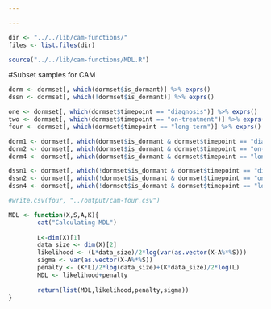 ```yaml
---

---
```



```r
dir <- "../../lib/cam-functions/"
files <- list.files(dir)

source("../../lib/cam-functions/MDL.R")
```


#Subset samples for CAM

```r
dorm <- dormset[, which(dormset$is_dormant)] %>% exprs()
dssn <- dormset[, which(!dormset$is_dormant)] %>% exprs()

one <- dormset[, which(dormset$timepoint == "diagnosis")] %>% exprs()
two <- dormset[, which(dormset$timepoint == "on-treatment")] %>% exprs()
four <- dormset[, which(dormset$timepoint == "long-term")] %>% exprs()

dorm1 <- dormset[, which(dormset$is_dormant & dormset$timepoint == "diagnosis")] %>% exprs()
dorm2 <- dormset[, which(dormset$is_dormant & dormset$timepoint == "on-treatment")] %>% exprs()
dorm4 <- dormset[, which(dormset$is_dormant & dormset$timepoint == "long-term")] %>% exprs()

dssn1 <- dormset[, which(!dormset$is_dormant & dormset$timepoint == "diagnosis")] %>% exprs()
dssn2 <- dormset[, which(!dormset$is_dormant & dormset$timepoint == "on-treatment")] %>% exprs()
dssn4 <- dormset[, which(!dormset$is_dormant & dormset$timepoint == "long-term")] %>% exprs()

#write.csv(four, "../output/cam-four.csv")
```


```r

MDL <- function(X,S,A,K){
        cat("Calculating MDL")
       
        L<-dim(X)[1]
        data_size <- dim(X)[2]
        likelihood <- (L*data_size)/2*log(var(as.vector(X-A%*%S)))
        sigma <- var(as.vector(X-A%*%S))
        penalty <- (K*L)/2*log(data_size)+(K*data_size)/2*log(L)
        MDL <- likelihood+penalty
       
        return(list(MDL,likelihood,penalty,sigma))
}



```
